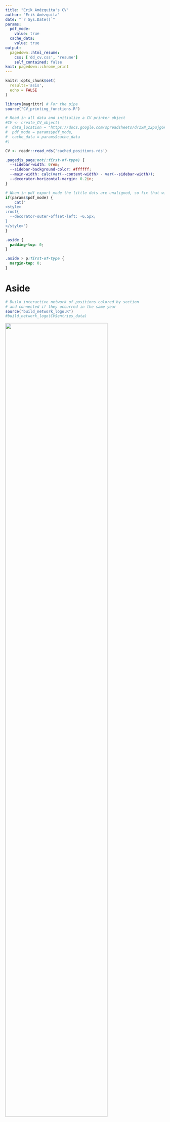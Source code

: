```yaml
---
title: "Erik Amézquita's CV"
author: "Erik Amézquita"
date: "`r Sys.Date()`"
params:
  pdf_mode:
    value: true
  cache_data:
    value: true
output:
  pagedown::html_resume:
    css: ['dd_cv.css', 'resume']
    self_contained: false
knit: pagedown::chrome_print
---
```


```r
knitr::opts_chunk$set(
  results='asis', 
  echo = FALSE
)

library(magrittr) # For the pipe
source("CV_printing_functions.R")

# Read in all data and initialize a CV printer object
#CV <- create_CV_object(
#  data_location = "https://docs.google.com/spreadsheets/d/1xN_z2pujgGWfh20woktwwrt7vjaZhMy8MCdHCseoJqg/",  
#  pdf_mode = params$pdf_mode,
#  cache_data = params$cache_data
#)

CV <- readr::read_rds('cached_positions.rds')
```

```css
.pagedjs_page:not(:first-of-type) {
  --sidebar-width: 0rem;
  --sidebar-background-color: #ffffff;
  --main-width: calc(var(--content-width) - var(--sidebar-width));
  --decorator-horizontal-margin: 0.2in;
}
```



```r
# When in pdf export mode the little dots are unaligned, so fix that with some conditional CSS.
if(params$pdf_mode) {
    cat("
<style>
:root{
  --decorator-outer-offset-left: -6.5px;
}
</style>")
}
```

```css
.aside {
  padding-top: 0;
}

.aside > p:first-of-type {
  margin-top: 0;
}
```


Aside
================================================================================

```r
# Build interactive network of positions colored by section
# and connected if they occurred in the same year
source("build_network_logo.R")
#build_network_logo(CV$entries_data)
```


![](https://www.egr.msu.edu/~amezqui3/barley/figs/S017_L3_1.gif){width=80%}

```r
if(params$pdf_mode){
  cat("View this CV online at [`egr.msu.edu/~amezqui3/cv`](https://www.egr.msu.edu/~amezqui3/cv.html)")
} else {
  cat("[<i class='fas fa-download'></i> Download this CV](https://www.egr.msu.edu/~amezqui3/cv/cv.pdf)")
}
```

Contact {#contact}
--------------------------------------------------------------------------------

```r
CV %>% print_contact_info()
```



Skills {#skills}
--------------------------------------------------------------------------------

```r
#CV %>% print_skill_bars()
```

- **Programming**: Python, R, C/C++, bash/unix

- **Technologies**: $\LaTeX$, RMarkdown, jupyter, vim, html/css

- **Languages**: Spanish (native), English (fluent), French (elementary)


Disclaimer {#disclaimer}
--------------------------------------------------------------------------------

Made with the R package [**pagedown**](https://github.com/rstudio/pagedown). 

Last updated on `r Sys.Date()`.



Main
================================================================================

Erik Amézquita {#title}
--------------------------------------------------------------------------------

```r
# Note the special double pipe so we modify the CV object in place
CV %<>% print_text_block("intro") 
```

Education {data-icon=graduation-cap data-concise=true}
--------------------------------------------------------------------------------

```r
CV %<>% print_section('education')
```

Research Experience {data-icon=laptop}
--------------------------------------------------------------------------------
```r
CV %<>% print_section('research_positions')
```

Peer-reviewed work {data-icon=book}
--------------------------------------------------------------------------------

::: aside
```r
#CV %<>% print_text_block('peer_reviewed_publications_aside')
```
:::

```r
CV %<>% print_section('peer_reviewed_publications')
```

Non peer-reviewed work {data-icon=newspaper}
--------------------------------------------------------------------------------

::: aside
```r
#CV %<>% print_text_block('peer_reviewed_publications_aside')
```
:::

```r
CV %<>% print_section('other_writing')
```



Teaching and Mentoring Experience {data-icon=chalkboard-teacher}
--------------------------------------------------------------------------------

### Experience at Michigan State University

* Mentor for the [ACRES REU](https://icer-acres.msu.edu/). Conducted weekly professional development workshops and weekly social events for an undergraduate audience. Summer 2022.
* TA for CMSE 201: Intro to Computational Modelling and Data Analysis. Fall 2019

N/A

Audience was mainly undergraduate students with no prior coding experience

2022 - 2019

### Teaching Assistant at other institutions in the US

* [SGI 2022](https://sgi.mit.edu/). Summer Geometry Initiative REU. Massachusetts Institute of Technology.
* [SGI 2021](https://sgi.mit.edu/). Summer Geometry Institute REU. Massachusetts Institute of Technology.
* [Code In Place](https://codeinplace.stanford.edu/). Stanford University.

N/A

Conducted virtually

2022 - 2021

### Teaching Assistant at CIMAT/Universidad de Guanajuato

* Precalculus and analytic geometry. Spring 2018
* Topology I (Intro to point-set topology). Fall 2017
* 14th Calculus Problem-solving Workshop. Summer 2017
* Introduction to C++ and data structures (Online). Summer 2017
* Introduction to probability. Fall 2016

N/A

Some courses involved leading tutorials on C++ or R

2018 - 2016


Selected talks delivered {data-icon=microphone}
--------------------------------------------------------------------------------

```r
CV %<>% print_section('talks_delivered')
```

Selected workshops lead {data-icon=wrench}
--------------------------------------------------------------------------------

```r
CV %<>% print_section('workshops')
```

Selected posters presented {data-icon=portrait}
--------------------------------------------------------------------------------

```r
CV %<>% print_section('posters_presented')
```

Selected workshops and hackathons attended {data-icon=lightbulb}
--------------------------------------------------------------------------------

```r
CV %<>% print_section('hackathons')
```

Outreach {data-icon=user-plus}
--------------------------------------------------------------------------------

```r
CV %<>% print_section('outreach')
```

Service {data-icon=users}
--------------------------------------------------------------------------------

```r
CV %<>% print_section('service')
```

Awards {data-icon=award}
--------------------------------------------------------------------------------

```r
CV %<>% print_section('awards')
```


```r
#CV %<>% print_links()
```

